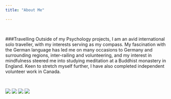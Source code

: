 ```yaml
---
title: "About Me"

---
```


<br>

###Travelling
Outside of my Psychology projects, I am an avid international solo traveller, with my interests serving as my compass. My fascination with the German language has led me on many occasions to Germany and surrounding regions, inter-railing and volunteering, and my interest in mindfulness steered me into studying meditation at a Buddhist monastery in England. Keen to stretch myself further, I have also completed independent volunteer work in Canada.

<br>

![](images/AboutMe1.jpg) ![](images/AboutMe2.jpg)
![](images/AboutMe3.jpg) ![](images/AboutMe4.jpg)